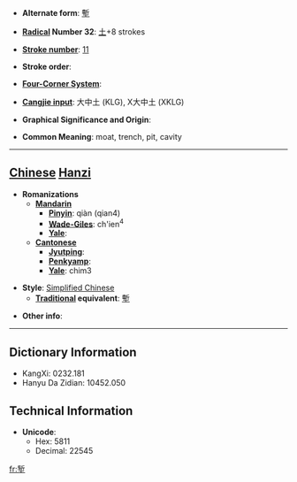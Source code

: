 * '''Alternate form''': [[塹]]

* '''[[Wiktionary:Chinese radical index| Radical]] Number 32''': [[Wiktionary:Chinese radical index 土|土]]+8 strokes

* '''[[Wiktionary:Chinese total strokes index|Stroke number]]''': [[Wiktionary:Chinese total strokes index 11|11]]

* '''Stroke order''': 

* '''[[Wiktionary:Chinese four corner index|Four-Corner System]]''': 

* '''[[Wiktionary:Chinese Cangjie index|Cangjie input]]''': 大中土 (KLG), X大中土 (XKLG)

* '''Graphical Significance and Origin''': 

* '''Common Meaning''': moat, trench, pit, cavity

----

== [[Chinese]] [[Hanzi]] ==

* '''Romanizations'''
** '''[[Mandarin]]'''
*** '''[[Pinyin]]''': qiàn (qian4)
*** '''[[Wade-Giles]]''': ch'ien<sup>4</sup>
*** '''[[Yale]]''': 
** '''[[Cantonese]]'''
*** '''[[Jyutping]]''':
*** '''[[Penkyamp]]''': 
*** '''[[Yale]]''': chim3

* '''Style''': [[Simplified Chinese]] 
** '''[[Traditional Chinese|Traditional]] equivalent''': [[塹]]

* '''Other info''': 

----

== Dictionary Information ==

* KangXi: 0232.181
* Hanyu Da Zidian: 10452.050

== Technical Information ==

* '''Unicode''':
** Hex: 5811
** Decimal: 22545

[[fr:堑]]